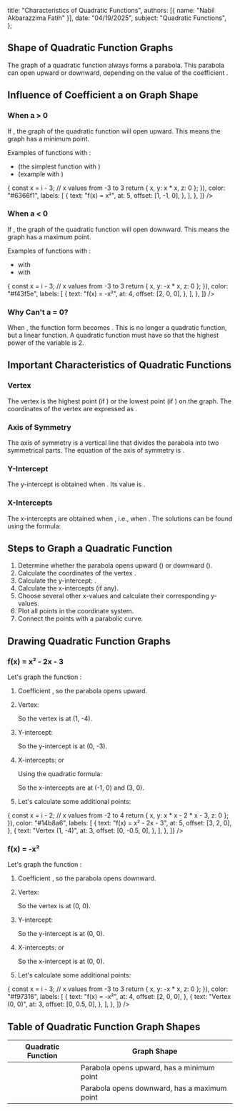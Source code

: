 
  title: "Characteristics of Quadratic Functions",
  authors: [{ name: "Nabil Akbarazzima Fatih" }],
  date: "04/19/2025",
  subject: "Quadratic Functions",
};

## Shape of Quadratic Function Graphs

The graph of a quadratic function always forms a parabola. This parabola can open upward or downward, depending on the value of the coefficient <InlineMath math="a" />.

## Influence of Coefficient a on Graph Shape

### When a > 0

If <InlineMath math="a > 0" />, the graph of the quadratic function will open upward. This means the graph has a minimum point.

Examples of functions with <InlineMath math="a > 0" />:

- <InlineMath math="f(x) = x^2" /> (the simplest function with <InlineMath math="a = 1" />
  )
- <InlineMath math="f(x) = 2x^2 + 1" /> (example with <InlineMath math="a = 2" />
  )

<div className="mt-4">
  <LineEquation
    title="Quadratic Function Graph with a > 0"
    description="Graph opens upward and has a minimum point."
    smooth={true}
    cameraPosition={[5, 5, 12]}
    data={[
      {
        points: Array.from({ length: 7 }, (_, i) => {
          const x = i - 3; // x values from -3 to 3
          return { x, y: x * x, z: 0 };
        }),
        color: "#6366f1",
        labels: [
          {
            text: "f(x) = x²",
            at: 5,
            offset: [1, -1, 0],
          },
        ],
      },
    ]}
  />
</div>

### When a < 0

If <InlineMath math="a < 0" />, the graph of the quadratic function will open downward. This means the graph has a maximum point.

Examples of functions with <InlineMath math="a < 0" />:

- <InlineMath math="f(x) = -x^2" /> with <InlineMath math="a = -1" />
- <InlineMath math="f(x) = -3x^2 - 12x - 15" /> with <InlineMath math="a = -3" />

<div className="mt-4">
  <LineEquation
    title="Quadratic Function Graph with a < 0"
    description="Graph opens downward and has a maximum point."
    smooth={true}
    cameraPosition={[2, 2, 12]}
    data={[
      {
        points: Array.from({ length: 7 }, (_, i) => {
          const x = i - 3; // x values from -3 to 3
          return { x, y: -x * x, z: 0 };
        }),
        color: "#f43f5e",
        labels: [
          {
            text: "f(x) = -x²",
            at: 4,
            offset: [2, 0, 0],
          },
        ],
      },
    ]}
  />
</div>

### Why Can't a = 0?

When <InlineMath math="a = 0" />, the function form becomes <InlineMath math="f(x) = bx + c" />. This is no longer a quadratic function, but a linear function. A quadratic function must have <InlineMath math="a \neq 0" /> so that the highest power of the variable <InlineMath math="x" /> is 2.

## Important Characteristics of Quadratic Functions

### Vertex

The vertex is the highest point (if <InlineMath math="a < 0" />) or the lowest point (if <InlineMath math="a > 0" />) on the graph. The coordinates of the vertex are expressed as <InlineMath math="(-\frac{b}{2a}, f(-\frac{b}{2a}))" />.

### Axis of Symmetry

The axis of symmetry is a vertical line that divides the parabola into two symmetrical parts. The equation of the axis of symmetry is <InlineMath math="x = -\frac{b}{2a}" />.

### Y-Intercept

The y-intercept is obtained when <InlineMath math="x = 0" />. Its value is <InlineMath math="f(0) = c" />.

### X-Intercepts

The x-intercepts are obtained when <InlineMath math="f(x) = 0" />, i.e., when <InlineMath math="ax^2 + bx + c = 0" />. The solutions can be found using the formula:

<BlockMath math="x = \frac{-b \pm \sqrt{b^2 - 4ac}}{2a}" />

## Steps to Graph a Quadratic Function

1. Determine whether the parabola opens upward (<InlineMath math="a > 0" />) or downward (<InlineMath math="a < 0" />).
2. Calculate the coordinates of the vertex <InlineMath math="(-\frac{b}{2a}, f(-\frac{b}{2a}))" />.
3. Calculate the y-intercept: <InlineMath math="(0, c)" />.
4. Calculate the x-intercepts (if any).
5. Choose several other x-values and calculate their corresponding y-values.
6. Plot all points in the coordinate system.
7. Connect the points with a parabolic curve.

## Drawing Quadratic Function Graphs

### f(x) = x² - 2x - 3

Let's graph the function <InlineMath math="f(x) = x^2 - 2x - 3" />:

1. Coefficient <InlineMath math="a = 1 > 0" />, so the parabola opens upward.
2. Vertex:

   <div className="flex flex-col gap-4">
     <BlockMath math="x = -\frac{b}{2a} = -\frac{-2}{2 \cdot 1} = 1" />
     <BlockMath math="f(1) = 1^2 - 2 \cdot 1 - 3 = 1 - 2 - 3 = -4" />
   </div>

   So the vertex is at (1, -4).

3. Y-intercept:

   <BlockMath math="f(0) = 0^2 - 2 \cdot 0 - 3 = -3" />

   So the y-intercept is at (0, -3).

4. X-intercepts: <InlineMath math="f(x) = 0" /> or <InlineMath math="x^2 - 2x - 3 = 0" />

   Using the quadratic formula:

   <div className="flex flex-col gap-4">
     <BlockMath math="x = \frac{-b \pm \sqrt{b^2 - 4ac}}{2a} = \frac{2 \pm \sqrt{4 + 12}}{2} = \frac{2 \pm \sqrt{16}}{2} = \frac{2 \pm 4}{2}" />
     <BlockMath math="x = \frac{2 + 4}{2} = 3 \text{ or } x = \frac{2 - 4}{2} = -1" />
   </div>

   So the x-intercepts are at (-1, 0) and (3, 0).

5. Let's calculate some additional points:

   <div className="flex flex-col gap-4">
     <BlockMath math="f(-2) = (-2)^2 - 2 \cdot (-2) - 3 = 4 + 4 - 3 = 5" />
     <BlockMath math="f(2) = 2^2 - 2 \cdot 2 - 3 = 4 - 4 - 3 = -3" />
   </div>

<div className="mt-4">
  <LineEquation
    title="Graph of f(x) = x² - 2x - 3"
    description="Parabola opens upward with vertex at (1, -4) and x-intercepts at (-1, 0) and (3, 0)."
    smooth={true}
    cameraPosition={[2, 1, 15]}
    data={[
      {
        points: Array.from({ length: 7 }, (_, i) => {
          const x = i - 2; // x values from -2 to 4
          return { x, y: x * x - 2 * x - 3, z: 0 };
        }),
        color: "#14b8a6",
        labels: [
          {
            text: "f(x) = x² - 2x - 3",
            at: 5,
            offset: [3, 2, 0],
          },
          {
            text: "Vertex (1, -4)",
            at: 3,
            offset: [0, -0.5, 0],
          },
        ],
      },
    ]}
  />
</div>

### f(x) = -x²

Let's graph the function <InlineMath math="f(x) = -x^2" />:

1. Coefficient <InlineMath math="a = -1 < 0" />, so the parabola opens downward.
2. Vertex:

   <div className="flex flex-col gap-4">
     <BlockMath math="x = -\frac{b}{2a} = -\frac{0}{2 \cdot (-1)} = 0" />
     <BlockMath math="f(0) = -(0)^2 = 0" />
   </div>

   So the vertex is at (0, 0).

3. Y-intercept:

   <BlockMath math="f(0) = 0" />

   So the y-intercept is at (0, 0).

4. X-intercepts: <InlineMath math="f(x) = 0" /> or <InlineMath math="-x^2 = 0" />

   <div className="flex flex-col gap-4">
     <BlockMath math="x^2 = 0" />
     <BlockMath math="x = 0" />
   </div>

   So the x-intercept is at (0, 0).

5. Let's calculate some additional points:

   <div className="flex flex-col gap-4">
     <BlockMath math="f(-2) = -((-2)^2) = -4" />
     <BlockMath math="f(-1) = -((-1)^2) = -1" />
     <BlockMath math="f(1) = -(1^2) = -1" />
     <BlockMath math="f(2) = -(2^2) = -4" />
   </div>

<div className="mt-4">
  <LineEquation
    title="Graph of f(x) = -x²"
    description="Parabola opens downward with vertex at (0, 0)."
    smooth={true}
    cameraPosition={[2, 2, 12]}
    data={[
      {
        points: Array.from({ length: 7 }, (_, i) => {
          const x = i - 3; // x values from -3 to 3
          return { x, y: -x * x, z: 0 };
        }),
        color: "#f97316",
        labels: [
          {
            text: "f(x) = -x²",
            at: 4,
            offset: [2, 0, 0],
          },
          {
            text: "Vertex (0, 0)",
            at: 3,
            offset: [0, 0.5, 0],
          },
        ],
      },
    ]}
  />
</div>

## Table of Quadratic Function Graph Shapes

| Quadratic Function          | Graph Shape                                  |
| --------------------------- | -------------------------------------------- |
| <InlineMath math="a > 0" /> | Parabola opens upward, has a minimum point   |
| <InlineMath math="a < 0" /> | Parabola opens downward, has a maximum point |
